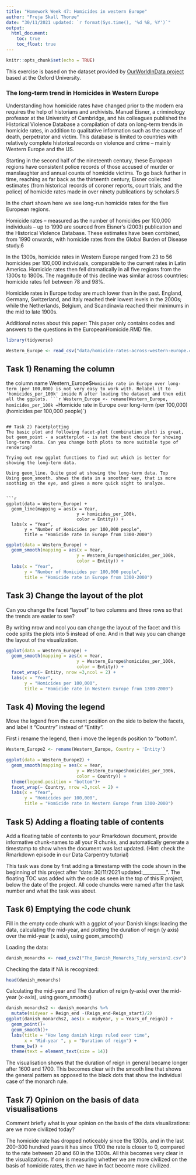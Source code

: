 ---
title: "Homework Week 47: Homicides in western Europe"
author: "Freja Skall Thorøe"
date: "30/11/2021 updated: `r format(Sys.time(), '%d %B, %Y')`"
output:
  html_document:
    toc: true
    toc_float: true
---

```{r setup, include=FALSE}
knitr::opts_chunk$set(echo = TRUE)
```



This exercise is based on the dataset provided by [OurWorldInData project](https://ourworldindata.org/homicides) based at the Oxford University.

### The long-term trend in Homicides in Western Europe

Understanding how homicide rates have changed prior to the modern era requires the help of historians and archivists. Manuel Eisner, a criminology professor at the University of Cambridge, and his colleagues published the Historical Violence Database \href{https://cjrc.osu.edu/research/interdisciplinary/hvd}: a compilation of data on long-term trends in homicide rates, in addition to qualitative information such as the cause of death, perpetrator and victim. This database is limited to countries with relatively complete historical records on violence and crime – mainly Western Europe and the US.

Starting in the second half of the nineteenth century, these European regions have consistent police records of those accused of murder or manslaughter and annual counts of homicide victims. To go back further in time, reaching as far back as the thirteenth century, Eisner collected estimates (from historical records of coroner reports, court trials, and the police) of homicide rates made in over ninety publications by scholars.5

In the chart shown here we see long-run homicide rates for the five European regions.

Homicide rates – measured as the number of homicides per 100,000 individuals – up to 1990 are sourced from Eisner’s (2003) publication and the Historical Violence Database. These estimates have been combined, from 1990 onwards, with homicide rates from the Global Burden of Disease study.6

In the 1300s, homicide rates in Western Europe ranged from 23 to 56 homicides per 100,000 individuals, comparable to the current rates in Latin America. Homicide rates then fell dramatically in all five regions from the 1300s to 1800s. The magnitude of this decline was similar across countries: homicide rates fell between 78 and 98%.

Homicide rates in Europe today are much lower than in the past. England, Germany, Switzerland, and Italy reached their lowest levels in the 2000s; while the Netherlands, Belgium, and Scandinavia reached their minimums in the mid to late 1900s.

Additional notes about this paper:
This paper only contains codes and answers to the questions in the EuropeanHomicide.RMD file. 

```{r library}
library(tidyverse)
```

```{r data_Western_Europe}
Western_Europe <- read_csv("data/homicide-rates-across-western-europe.csv")
```


## Task 1) Renaming the column
the column name Western_Europe$`Homicide rate in Europe over long-term (per 100,000) is not very easy to work with. Relabel it to 'homicides_per_100k' inside R after loading the dataset and then edit all the ggplots.
```{r}
Western_Europe <- rename(Western_Europe, homicides_per_100k = `Homicide rate in Europe over long-term (per 100,000) (homicides per 100,000 people)`)
```

## Task 2) Facetplotting
The basic plot and following facet-plot (combination plot) is great, but geom_point - a scatterplot - is not the best choice for showing long-term data. Can you change both plots to more suitable type of rendering? 

Trying out new ggplot functions to find out which is better for showing the long-term data. 

Using geom_line. Quite good at showing the long-term data. Top
Using geom_smooth. shows the data in a smoother way, that is more soothing on the eye, and gives a more quick sight to analyze.


```{r}
ggplot(data = Western_Europe) + 
  geom_line(mapping = aes(x = Year, 
                           y = homicides_per_100k, 
                           color = Entity)) +
  labs(x = "Year",
       y = "Number of Homicides per 100,000 people",
       title = "Homicide rate in Europe from 1300-2000")
```

```{r}
ggplot(data = Western_Europe) + 
  geom_smooth(mapping = aes(x = Year, 
                           y = Western_Europe$homicides_per_100k, 
                           color = Entity)) +
  labs(x = "Year",
       y = "Number of Homicides per 100,000 people",
       title = "Homicide rate in Europe from 1300-2000")
```


## Task 3) Change the layout of the plot
Can you change the facet "layout" to two columns and three rows so that the trends are easier to see? 

By writing nrow and ncol you can change the layout of the facet and this code splits the plots into 5 instead of one. And in that way you can change the layout of the visualization. 

```{r}
ggplot(data = Western_Europe) + 
  geom_smooth(mapping = aes(x = Year, 
                           y = Western_Europe$homicides_per_100k, 
                           color = Entity)) +
  facet_wrap(~ Entity, nrow =3,ncol = 2) +
  labs(x = "Year",
       y = "Homicides per 100,000",
       title = "Homicide rate in Western Europe from 1300-2000")
```

## Task 4) Moving the legend
Move the legend from the current position on the side to below the facets, and label it "Country" instead of "Entity".

First i rename the legend, then i move the legends position to "bottom".
```{r}
Western_Europe2 <- rename(Western_Europe, Country = 'Entity')

ggplot(data = Western_Europe2) + 
  geom_smooth(mapping = aes(x = Year, 
                           y = Western_Europe$homicides_per_100k, 
                           color = Country)) +
  theme(legend.position = "bottom")+
  facet_wrap(~ Country, nrow =3,ncol = 2) +
  labs(x = "Year",
       y = "Homicides per 100,000",
       title = "Homicide rate in Western Europe from 1300-2000")

```


## Task 5) Adding a floating table of contents
Add a floating table of contents to your Rmarkdown document, provide informative chunk-names to all your R chunks, and automatically generate a timestamp to show when the document was last updated. (Hint: check the Rmarkdown episode in our Data Carpentry tutorial)

This task was done by first adding a timestamp with the code shown in the beginning of this project after "date: 30/11/2021 updated:__________". The floating TOC was added with the code as seen in the top of this R project, below the date of the project. 
All code chuncks were named after the task number and what the task was about. 


## Task 6) Emptying the code chunk
Fill in the empty code chunk with a ggplot of your Danish kings: loading the data, calculating the mid-year, and plotting the duration of reign (y axis) over the mid-year  (x axis), using geom_smooth()

Loading the data:
```{r data_danish_monarchs}
danish_monarchs <- read_csv2("The_Danish_Monarchs_Tidy_version2.csv")
```
Checking the data if NA is recognized:

```{r}
head(danish_monarchs)
```

Calculating the mid-year and The duration of reign (y-axis) over the mid-year (x-axis), using geom_smooth()

```{r}
danish_monarchs2 <- danish_monarchs %>% 
  mutate(midyear = Reign_end -(Reign_end-Reign_start)/2)
ggplot(danish_monarchs2, aes(x = midyear, y = Years_of_reign)) +
  geom_point()+   
  geom_smooth()+   
  labs(title = "How long danish kings ruled over time", 
       x = "Mid-year ", y = "Duration of reign") +   
  theme_bw() +                                  
  theme(text = element_text(size = 14))      
```
The visualisation shows that the duration of reign in general became longer after 1600 and 1700. This becomes clear with the smooth line that shows the general pattern as opposed to the black dots that show the individual case of the monarch rule. 

## Task 7) Opinion on the basis of data visualisations
Comment briefly what is your opinion on the basis of the data visualizations: are we more civilized today?

The homicide rate has dropped noticeably since the 1300s, and in the last 200-300 hundred years it has since 1700 the rate is closer to 0, compared to the rate between 20 and 60 in the 1300s. All this becomes very clear in the visualizations. If one is measuring whether we are more civilized on the basis of homicide rates, then we have in fact become more civilized.



